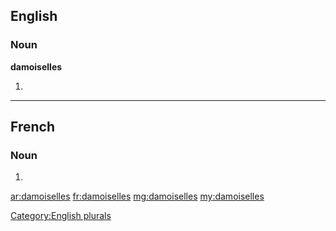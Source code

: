 ==English==

===Noun===
'''damoiselles'''

# {{plural of|damoiselle}}

[[Category:English plurals]]

----

==French==

===Noun===
{{head|fr|plural}} {{f|p}}

# {{plural of|damoiselle|lang=fr}}

[[ar:damoiselles]]
[[fr:damoiselles]]
[[mg:damoiselles]]
[[my:damoiselles]]
